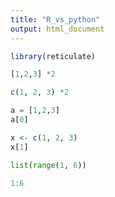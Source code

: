 ```yaml
---
title: "R_vs_python"
output: html_document
---
```




```r
library(reticulate)
```


```python
[1,2,3] *2
```



```r
c(1, 2, 3) *2
```





```python
a = [1,2,3]
a[0]
```




```r
x <- c(1, 2, 3) 
x[1]
```




```python
list(range(1, 6))
```



```r
1:6
```
